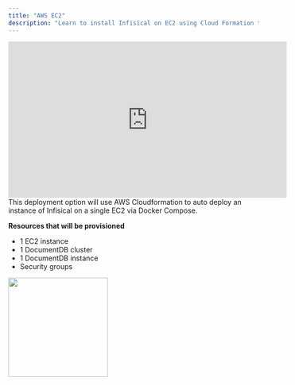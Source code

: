```yaml
---
title: "AWS EC2"
description: "Learn to install Infisical on EC2 using Cloud Formation template"
---
```


<iframe width="560" height="315" src="https://www.youtube.com/embed/jR-gM7vIY2c" title="YouTube video player" frameborder="0" allow="accelerometer; autoplay; clipboard-write; encrypted-media; gyroscope; picture-in-picture; web-share" allowfullscreen></iframe>
This deployment option will use AWS Cloudformation to auto deploy an instance of Infisical on a single EC2 via Docker Compose.

**Resources that will be provisioned** 
- 1 EC2 instance 
- 1 DocumentDB cluster 
- 1 DocumentDB instance 
- Security groups

<a href="https://us-east-1.console.aws.amazon.com/cloudformation/home?region=us-east-1#/stacks/create/review?templateURL=https://ec2-instance-cloudformation.s3.amazonaws.com/infisical-ec2-deployment.template&stackName=infisical">
    <img width="200" src="../../images/deploy-aws-button.png" />
</a>
